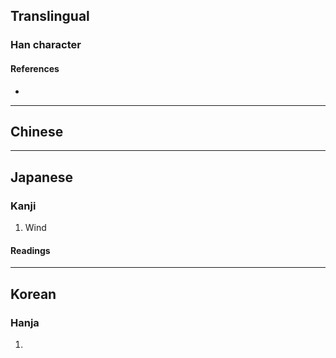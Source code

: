 {{character info/new}}
==Translingual==

===Han character===
{{Han char|rn=16|rad=几|as=06|sn=8|four=|canj=HNMA|ids=⿵⺇百}}

====References====
* {{Han ref|kx=0134.221|dkj=01776|hdz=80009.260|uh=51EE|ud=20974}}

----

==Chinese==
{{zh-see|風|v}}

----

==Japanese==

===Kanji===
{{ja-kanji|grade=|rs=几06}}

# Wind

====Readings====
{{ja-readings
|goon=[[ふう]] (fū), [[ふ]] (fu)
|kanon=[[ほう]] (hō)
|kun=[[かぜ]] (kaze), [[かざ]] (kaza)}}

----

==Korean==

===Hanja===
{{ko-hanja|hangeul=풍|rv=pung|mr=p'ung}}

# {{rfdef|ko|sort=几06}}